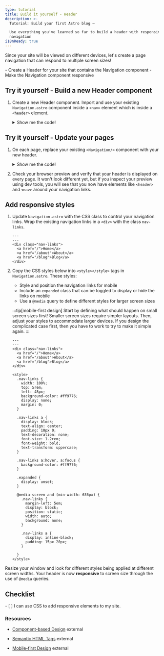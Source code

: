 ```yaml
---
type: tutorial
title: Build it yourself - Header
description: >-
  Tutorial: Build your first Astro blog —

  Use everything you've learned so far to build a header with responsive
  navigation
i18nReady: true
---
```



Since your site will be viewed on different devices, let's create a page navigation that can respond to multiple screen sizes!

<PreCheck>
  - Create a Header for your site that contains the Navigation component
  - Make the Navigation component responsive
</PreCheck>


<Box icon="puzzle-piece">

## Try it yourself - Build a new Header component

1. Create a new Header component. Import and use your existing `Navigation.astro` component inside a `<nav>` element which is inside a `<header>` element.

    <details>
    <summary>Show me the code!</summary>

    Create a file named `Header.astro` in `src/components/`
     ```astro title="src/components/Header.astro"
    ---
    import Navigation from './Navigation.astro';
    ---
    <header>
      <nav>
        <Navigation />
      </nav>
    </header>
    ```

    </details>

</Box>




<Box icon="check-list">

## Try it yourself - Update your pages

1. On each page, replace your existing `<Navigation/>` component with your new header.

    <details>
    <summary>Show me the code!</summary>

    ```astro title="src/pages/index.astro" ins={3,18} del={2,17}
    ---
    import Navigation from '../components/Navigation.astro';
    import Header from '../components/Header.astro';
    import Footer from '../components/Footer.astro';
    import '../styles/global.css';
    const pageTitle = "Home Page";
    ---
    <html lang="en">
      <head>
        <meta charset="utf-8" />
        <link rel="icon" type="image/svg+xml" href="/favicon.svg" />
        <meta name="viewport" content="width=device-width" />
        <meta name="generator" content={Astro.generator} />
        <title>{pageTitle}</title>
      </head>
      <body>
        <Navigation />
        <Header />
        <h1>{pageTitle}</h1>
        <Footer />
      </body>
    </html>
    ```
    </details>

2. Check your browser preview and verify that your header is displayed on every page. It won't look different yet, but if you inspect your preview using dev tools, you will see that you now have elements like `<header>` and `<nav>` around your navigation links.

</Box>

## Add responsive styles

1. Update `Navigation.astro` with the CSS class to control your navigation links. Wrap the existing navigation links in a `<div>` with the class `nav-links`.

    ```astro title="src/components/Navigation.astro" ins={3,7}
    ---
    ---
    <div class="nav-links">
      <a href="/">Home</a>
      <a href="/about">About</a>
      <a href="/blog">Blog</a>
    </div>
    ```

2. Copy the CSS styles below into `<style></style>` tags in `Navigation.astro`. These styles:

    - Style and position the navigation links for mobile
    - Include an `expanded` class that can be toggled to display or hide the links on mobile
    - Use a `@media` query to define different styles for larger screen sizes

    :::tip[mobile-first design]
    Start by defining what should happen on small screen sizes first! Smaller screen sizes require simpler layouts. Then, adjust your styles to accommodate larger devices. If you design the complicated case first, then you have to work to try to make it simple again.
    :::

    ```astro title="src/components/Navigation.astro" ins={8-52}
    ---
    ---
    <div class="nav-links">
      <a href="/">Home</a>
      <a href="/about">About</a>
      <a href="/blog">Blog</a>
    </div>

    <style>
      .nav-links {
        width: 100%;
        top: 5rem;
        left: 48px;
        background-color: #ff9776;
        display: none;
        margin: 0;
      }

      .nav-links a {
        display: block;
        text-align: center;
        padding: 10px 0;
        text-decoration: none;
        font-size: 1.2rem;
        font-weight: bold;
        text-transform: uppercase;
      }

      .nav-links a:hover, a:focus {
        background-color: #ff9776;
      }

      .expanded {
        display: unset;
      }

      @media screen and (min-width: 636px) {
        .nav-links {
          margin-left: 5em;
          display: block;
          position: static;
          width: auto;
          background: none;
        }

        .nav-links a {
          display: inline-block;
          padding: 15px 20px;
        }

      }
    </style>
    ```

Resize your window and look for different styles being applied at different screen widths. Your header is now **responsive** to screen size through the use of `@media` queries.



<Box icon="check-list">

## Checklist

<Checklist>
- [ ] I can use CSS to add responsive elements to my site.
</Checklist>
</Box>

### Resources

- [Component-based Design](https://www.droptica.com/blog/component-based-design/) <Badge>external</Badge>

- [Semantic HTML Tags](https://www.dofactory.com/html/semantics) <Badge>external</Badge>

- [Mobile-first Design](https://www.mobileapps.com/blog/mobile-first-design) <Badge>external</Badge>
